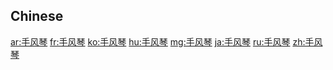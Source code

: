 {{also|手風琴}}
==Chinese==
{{zh-see|手風琴}}

[[ar:手风琴]]
[[fr:手风琴]]
[[ko:手风琴]]
[[hu:手风琴]]
[[mg:手风琴]]
[[ja:手风琴]]
[[ru:手风琴]]
[[zh:手风琴]]